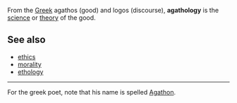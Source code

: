 From the [[Greek]] agathos (good) and logos (discourse), '''agathology''' is the [[science]] or [[theory]] of the good.

==See also==
*[[ethics]]
*[[morality]]
*[[ethology]]
----
For the greek poet, note that his name is spelled [[Agathon]].

{{stub}}